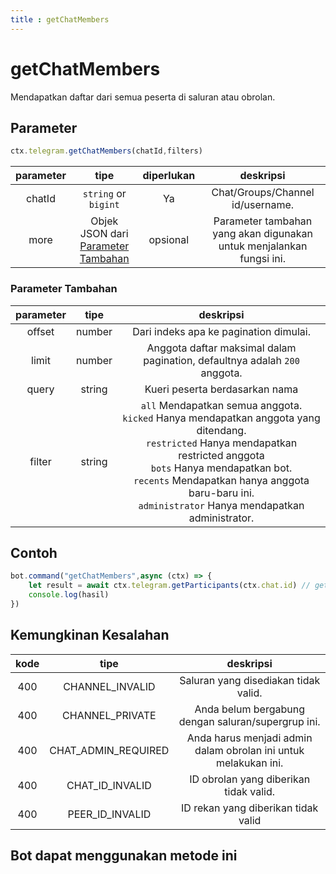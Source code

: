 ```yaml
---
title : getChatMembers
---
```

# getChatMembers
Mendapatkan daftar dari semua peserta di saluran atau obrolan.

## Parameter
```ts
ctx.telegram.getChatMembers(chatId,filters)
```

| parameter | tipe | diperlukan | deskripsi | 
| :----: | :---: | :-----: | :---------: |
| chatId | `string` or `bigint` | Ya | Chat/Groups/Channel id/username. |
| more | Objek JSON dari [Parameter Tambahan](#parameter-tambahan) | opsional | Parameter tambahan yang akan digunakan untuk menjalankan fungsi ini. |

### Parameter Tambahan
| parameter | tipe | deskripsi | 
| :----: | :---: | :---------: |
| offset | number | Dari indeks apa ke pagination dimulai. | 
| limit | number | Anggota daftar maksimal dalam pagination, defaultnya adalah `200` anggota.
| query | string | Kueri peserta berdasarkan nama | 
| filter | string | `all` Mendapatkan semua anggota. <br/> `kicked` Hanya mendapatkan anggota yang ditendang.<br/> `restricted` Hanya mendapatkan restricted anggota<br/> `bots` Hanya mendapatkan bot.<br/> `recents` Mendapatkan hanya anggota baru-baru ini.<br/> `administrator` Hanya mendapatkan administrator. | 

## Contoh
```ts highlight="2"
bot.command("getChatMembers",async (ctx) => {
    let result = await ctx.telegram.getParticipants(ctx.chat.id) // getChatMembers dan getParticipants adalah metode yang sama.
    console.log(hasil)
})
```
## Kemungkinan Kesalahan
| kode | tipe | deskripsi |
| :---: | :---: | :------:|
| 400 | CHANNEL_INVALID | Saluran yang disediakan tidak valid. |
| 400 | CHANNEL_PRIVATE | Anda belum bergabung dengan saluran/supergrup ini. |
| 400 | CHAT_ADMIN_REQUIRED | Anda harus menjadi admin dalam obrolan ini untuk melakukan ini. |
| 400 | CHAT_ID_INVALID | ID obrolan yang diberikan tidak valid. |
| 400 | PEER_ID_INVALID | ID rekan yang diberikan tidak valid |

## Bot dapat menggunakan metode ini